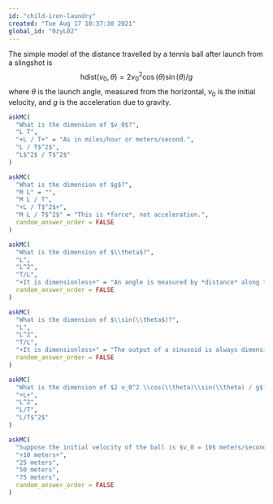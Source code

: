 ```yaml
---
id: "child-iron-laundry"
created: "Tue Aug 17 10:37:30 2021"
global_id: "0zyL02"
---
```


The simple model of the distance travelled by a tennis ball after launch from a slingshot is $$\text{hdist}(v_0, \theta) = 2 v_0^2 \cos(\theta)\sin(\theta) / g$$ where $\theta$ is the launch angle, measured from the horizontal, $v_0$ is the initial velocity, and $g$ is the acceleration due to gravity. 

```r
askMC(
  "What is the dimension of $v_0$?",
  "L T",
  "+L / T+" = "As in miles/hour or meters/second.",
  "L / T$^2$",
  "L$^2$ / T$^2$"
)
```

```r
askMC(
  "What is the dimension of $g$?",
  "M L" = "",
  "M L / T",
  "+L / T$^2$+",
  "M L / T$^2$" = "This is *force*, not acceleration.",
  random_answer_order = FALSE
)
```

```r
askMC(
  "What is the dimension of $\\theta$?",
  "L",
  "L^2",
  "T/L",
  "+It is dimensionless+" = "An angle is measured by *distance* along the circumference of a circle divided by the radius of the circle, so L/L. The L dimensions cancel out.",
  random_answer_order = FALSE
)
```

```r
askMC(
  "What is the dimension of $\\sin(\\theta$)?",
  "L",
  "L^2",
  "T/L",
  "+It is dimensionless+" = "The output of a sinusoid is always dimensionless. You would have to multiply by a dimensionful amplitude ($A \\sin(\\theta)$) to attach a dimension to the output.",
  random_answer_order = FALSE
)
```

```r
askMC(
  "What is the dimension of $2 v_0^2 \\cos(\\theta)\\sin(\\theta) / g$?",
  "+L+",
  "L^2",
  "L/T",
  "L/T$^2$"
)
```

```r
askMC(
  "Suppose the initial velocity of the ball is $v_0 = 10$ meters/second. Since we are on the surface of Earth, $g=9.8$ meters/second-squared. At the optimal launch angle $\\theta$, how far does the model predict the ball will travel?",
  "+10 meters+",
  "25 meters",
  "50 meters",
  "75 meters",
  random_answer_order = FALSE
)
```
